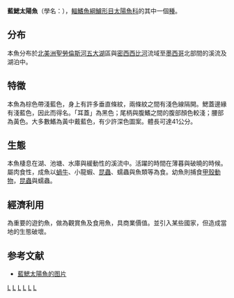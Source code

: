 {{Speciesbox 
| genus = Lepomis
| species = macrochirus
| status = LC
| status_system = iucn3.1
| image = Lepomis macrochirus UMFS 2014 2.JPG
| authority = [[Rafinesque|Rafinesque]], 1819
| synonyms = *''Lepomis macrochira''<br /><small>Rafinesque, 1819</small>
}}

'''藍鰓太陽魚'''（學名：{{lang|la|''Lepomis macrochirus''}}），[[輻鰭魚綱|輻鰭魚綱]][[鱸形目|鱸形目]][[太陽魚科|太陽魚科]]的其中一個[[種|種]]。

== 分布 ==
本魚分布於[[北美洲|北美洲]][[聖勞倫斯河|聖勞倫斯河]][[五大湖|五大湖]]區與[[密西西比河|密西西比河]]流域至[[墨西哥|墨西哥]]北部間的溪流及湖泊中。

== 特徵 ==
本魚為棕色帶淺藍色，身上有許多垂直條紋，兩條紋之間有淺色線隔開。鰓蓋邊緣有淺藍色，因此而得名。「耳蓋」為黑色；尾柄與腹鰭之間的腹部顏色較淺；腰部為黃色。大多數鰭為黃中戴藍色，有少許深色圖案。體長可達41公分。

== 生態 ==
本魚棲息在湖、池塘、水庫與緩動性的溪流中。活躍的時間在薄暮與破曉的時候。屬肉食性，成魚以[[蝸牛|蝸牛]]、小龍蝦、[[昆蟲|昆蟲]]、蠕蟲與魚類等為食。幼魚則捕食[[甲殼動物|甲殼動物]]，[[昆蟲|昆蟲]]與蠕蟲。

== 經濟利用 ==
為重要的遊釣魚，做為觀賞魚及食用魚，具商業價值。並引入某些國家，但造成當地的生態破壞。

== 参考文献 ==
{{reflist}}
* [https://www.fishbase.se/images/species/Lemac_m0.jpg 藍鰓太陽魚的图片] {{Wayback|url=https://www.fishbase.se/images/species/Lemac_m0.jpg |date=20210415112959 }}

{{Authority control}}
{{Taxonbar}}

[[Category:食用鱼|L]]
[[Category:觀賞魚|L]]
[[Category:太陽魚屬|L]]
[[Category:入侵魚種|L]]
[[Category:伊利诺伊州的象征|L]]
[[Category:1819年描述的鱼类|L]]